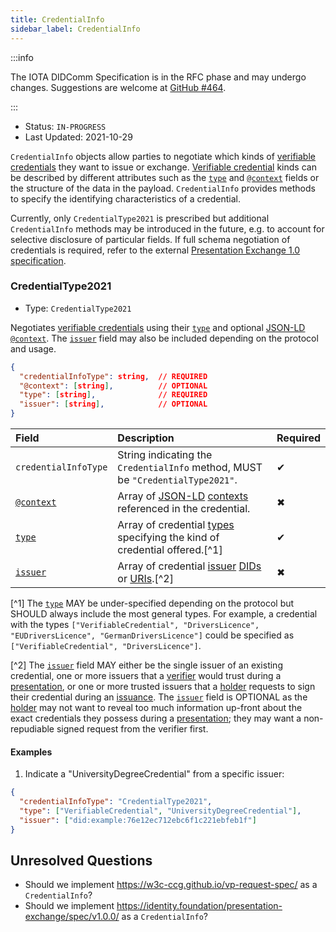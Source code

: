 ```yaml
---
title: CredentialInfo
sidebar_label: CredentialInfo
---
```



<ZeroFiveDeprecation/>

:::info

The IOTA DIDComm Specification is in the RFC phase and may undergo changes. Suggestions are welcome at [GitHub #464](https://github.com/iotaledger/identity.rs/discussions/464).

:::

- Status: `IN-PROGRESS`
- Last Updated: 2021-10-29

`CredentialInfo` objects allow parties to negotiate which kinds of [verifiable credentials][VC] they want to issue or exchange. [Verifiable credential][VC] kinds can be described by different attributes such as the [`type`](https://www.w3.org/TR/vc-data-model/#types) and [`@context`](https://www.w3.org/TR/vc-data-model/#contexts) fields or the structure of the data in the payload. `CredentialInfo` provides methods to specify the identifying characteristics of a credential.

Currently, only `CredentialType2021` is prescribed but additional `CredentialInfo` methods may be introduced in the future, e.g. to account for selective disclosure of particular fields. If full schema negotiation of credentials is required, refer to the external [Presentation Exchange 1.0 specification](https://identity.foundation/presentation-exchange/spec/v1.0.0/).

### CredentialType2021

- Type: `CredentialType2021`

Negotiates [verifiable credentials][VC] using their [`type`][TYPE] and optional [JSON-LD][JSON-LD] [`@context`][CONTEXT]. The [`issuer`][ISSUER] field may also be included depending on the protocol and usage.

```json
{
  "credentialInfoType": string,  // REQUIRED
  "@context": [string],          // OPTIONAL
  "type": [string],              // REQUIRED
  "issuer": [string],            // OPTIONAL
}
```

| Field | Description | Required |
| :--- | :--- | :--- |
| `credentialInfoType` | String indicating the `CredentialInfo` method, MUST be `"CredentialType2021"`. | ✔ | 
| [`@context`][CONTEXT] | Array of [JSON-LD] [contexts][CONTEXT] referenced in the credential. | ✖ |
| [`type`][TYPE] | Array of credential [types][TYPE] specifying the kind of credential offered.[^1] | ✔ | 
| [`issuer`][ISSUER] | Array of credential [issuer][ISSUER] [DIDs](https://www.w3.org/TR/did-core/#dfn-decentralized-identifiers) or [URIs](https://www.w3.org/TR/vc-data-model/#dfn-uri).[^2] | ✖ |

[^1] The [`type`][TYPE] MAY be under-specified depending on the protocol but SHOULD always include the most general types. For example, a credential with the types `["VerifiableCredential", "DriversLicence", "EUDriversLicence", "GermanDriversLicence"]` could be specified as `["VerifiableCredential", "DriversLicence"]`. 

[^2] The [`issuer`][ISSUER] field MAY either be the single issuer of an existing credential, one or more issuers that a [verifier](../protocols/presentation#roles) would trust during a [presentation](../protocols/presentation), or one or more trusted issuers that a [holder](../protocols/issuance#roles) requests to sign their credential during an [issuance](../protocols/issuance). The [`issuer`][ISSUER] field is OPTIONAL as the [holder](../protocols/presentation#roles) may not want to reveal too much information up-front about the exact credentials they possess during a [presentation](../protocols/presentation); they may want a non-repudiable signed request from the verifier first. 

#### Examples

1. Indicate a "UniversityDegreeCredential" from a specific issuer:

```json
{
  "credentialInfoType": "CredentialType2021", 
  "type": ["VerifiableCredential", "UniversityDegreeCredential"],
  "issuer": ["did:example:76e12ec712ebc6f1c221ebfeb1f"]
}
```

## Unresolved Questions

- Should we implement https://w3c-ccg.github.io/vp-request-spec/ as a `CredentialInfo`?
- Should we implement https://identity.foundation/presentation-exchange/spec/v1.0.0/ as a `CredentialInfo`?

[VC]: https://www.w3.org/TR/vc-data-model
[JSON-LD]: https://json-ld.org/
[CONTEXT]: https://www.w3.org/TR/vc-data-model/#contexts
[TYPE]: https://www.w3.org/TR/vc-data-model/#types
[ISSUER]: https://www.w3.org/TR/vc-data-model/#issuer

